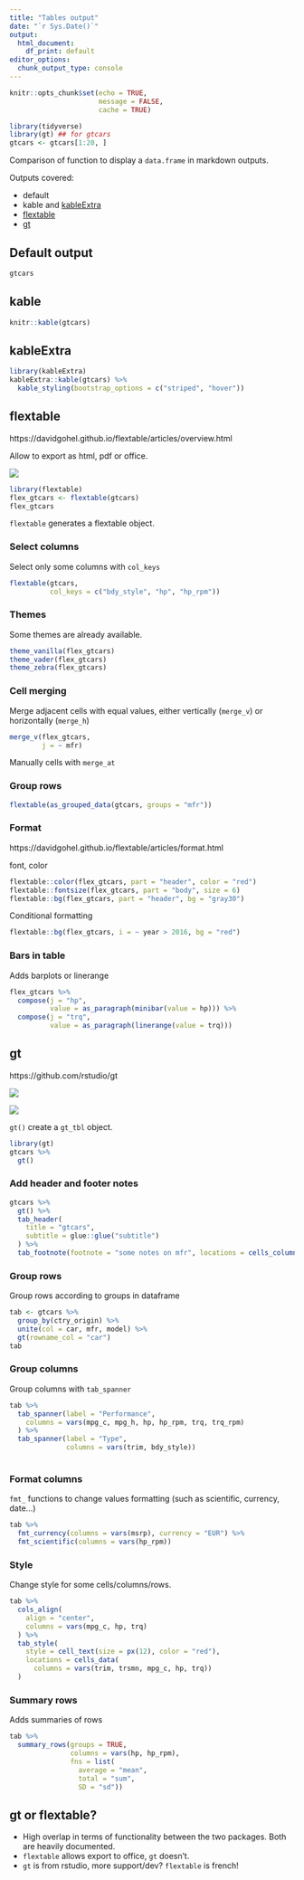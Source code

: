 ```yaml
---
title: "Tables output"
date: "`r Sys.Date()`"
output: 
  html_document: 
    df_print: default
editor_options: 
  chunk_output_type: console
---
```


```r
knitr::opts_chunk$set(echo = TRUE, 
                      message = FALSE, 
                      cache = TRUE)
```

```r
library(tidyverse)
library(gt) ## for gtcars
gtcars <- gtcars[1:20, ]
```


Comparison of function to display a `data.frame` in markdown outputs. 

Outputs covered:

- default
- kable and [kableExtra](https://cran.r-project.org/web/packages/kableExtra/index.html)
- [flextable](https://cran.r-project.org/web/packages/flextable/index.html)
- [gt](https://github.com/rstudio/gt)

## Default output


```r
gtcars
```


## kable

```r
knitr::kable(gtcars)
```

## kableExtra

```r
library(kableExtra)
kableExtra::kable(gtcars) %>%
  kable_styling(bootstrap_options = c("striped", "hover"))
```

## flextable

https://davidgohel.github.io/flextable/articles/overview.html

Allow to export as html, pdf or office. 

![](img/c-flextable_functions.svg)

```r
library(flextable)
flex_gtcars <- flextable(gtcars)
flex_gtcars
```

`flextable` generates a flextable object.

### Select columns

Select only some columns with `col_keys`

```r
flextable(gtcars, 
          col_keys = c("bdy_style", "hp", "hp_rpm"))
```


### Themes

Some themes are already available.

```r
theme_vanilla(flex_gtcars)
theme_vader(flex_gtcars)
theme_zebra(flex_gtcars)
```


### Cell merging

Merge adjacent cells with equal values, either vertically (`merge_v`) or horizontally (`merge_h`)

```r
merge_v(flex_gtcars, 
        j = ~ mfr)
```

Manually cells with `merge_at`

### Group rows

```r
flextable(as_grouped_data(gtcars, groups = "mfr"))
```



### Format

https://davidgohel.github.io/flextable/articles/format.html

font, color

```r
flextable::color(flex_gtcars, part = "header", color = "red")
flextable::fontsize(flex_gtcars, part = "body", size = 6)
flextable::bg(flex_gtcars, part = "header", bg = "gray30")
```

Conditional formatting

```r
flextable::bg(flex_gtcars, i = ~ year > 2016, bg = "red")
```


### Bars in table

Adds barplots or linerange 

```r
flex_gtcars %>% 
  compose(j = "hp", 
          value = as_paragraph(minibar(value = hp))) %>% 
  compose(j = "trq", 
          value = as_paragraph(linerange(value = trq)))
```



##  gt

https://github.com/rstudio/gt

![](img/c-gt_parts_of_a_table.svg)

![](img/c-gt_functions.svg)

`gt()` create a `gt_tbl` object.

```r
library(gt)
gtcars %>% 
  gt()
```

### Add header and footer notes

```r
gtcars %>%
  gt() %>%
  tab_header(
    title = "gtcars",
    subtitle = glue::glue("subtitle")
  ) %>% 
  tab_footnote(footnote = "some notes on mfr", locations = cells_column_labels("mfr"))
```


### Group rows

Group rows according to groups in dataframe

```r
tab <- gtcars %>% 
  group_by(ctry_origin) %>% 
  unite(col = car, mfr, model) %>% 
  gt(rowname_col = "car")
tab
```


### Group columns

Group columns with `tab_spanner`

```r
tab %>% 
  tab_spanner(label = "Performance",
    columns = vars(mpg_c, mpg_h, hp, hp_rpm, trq, trq_rpm)
  ) %>% 
  tab_spanner(label = "Type", 
              columns = vars(trim, bdy_style))
  

```

### Format columns

`fmt_` functions to change values formatting (such as scientific, currency, date...)

```r
tab %>% 
  fmt_currency(columns = vars(msrp), currency = "EUR") %>% 
  fmt_scientific(columns = vars(hp_rpm))
```


### Style

Change style for some cells/columns/rows.

```r
tab %>%
  cols_align(
    align = "center",
    columns = vars(mpg_c, hp, trq)
  ) %>%
  tab_style(
    style = cell_text(size = px(12), color = "red"),
    locations = cells_data(
      columns = vars(trim, trsmn, mpg_c, hp, trq))
  )
```


### Summary rows

Adds summaries of rows

```r
tab %>% 
  summary_rows(groups = TRUE, 
               columns = vars(hp, hp_rpm),
               fns = list(
                 average = "mean",
                 total = "sum",
                 SD = "sd"))
```



## gt or flextable?

- High overlap in terms of functionality between the two packages. Both are heavily documented.
- `flextable` allows export to office, `gt` doesn't.
- `gt` is from rstudio, more support/dev? `flextable` is french!

